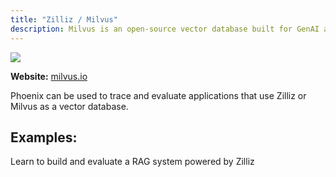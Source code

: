 ```yaml
---
title: "Zilliz / Milvus"
description: Milvus is an open-source vector database built for GenAI applications.
---
```


<Frame caption="">
  <img src="https://storage.googleapis.com/arize-phoenix-assets/assets/images/phoenix-docs-images/2386d219-image.svg" />
</Frame>

**Website:** [milvus.io](https://milvus.io/)

Phoenix can be used to trace and evaluate applications that use Zilliz or Milvus as a vector database.

## Examples:

<CardGroup>
  <Card
    title="RAG with Zilliz and LlamaIndex"
    img="https://storage.googleapis.com/arize-phoenix-assets/assets/images/phoenix-docs-images/0e65210e-image.jpeg"
    href="https://github.com/Arize-ai/phoenix/blob/main/tutorials/milvus_llamaindex_search_and_retrieval_tutorial.ipynb"
  >
    Learn to build and evaluate a RAG system powered by Zilliz
  </Card>
</CardGroup>